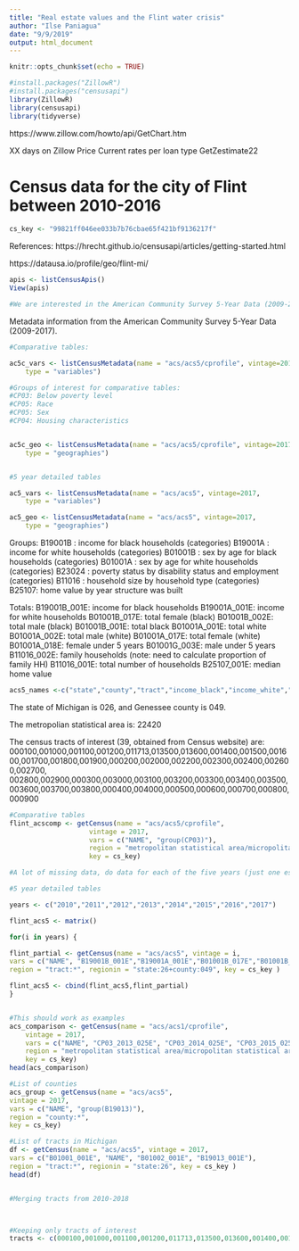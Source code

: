 ```yaml
---
title: "Real estate values and the Flint water crisis"
author: "Ilse Paniagua"
date: "9/9/2019"
output: html_document
---
```


```r
knitr::opts_chunk$set(echo = TRUE)
```

```r
#install.packages("ZillowR")
#install.packages("censusapi")
library(ZillowR)
library(censusapi)
library(tidyverse)
```

https://www.zillow.com/howto/api/GetChart.htm

XX days on Zillow
Price
Current rates per loan type
GetZestimate22

# Census data for the city of Flint between 2010-2016

```r
cs_key <- "99821ff046ee033b7b76cbae65f421bf9136217f"
```

References:
https://hrecht.github.io/censusapi/articles/getting-started.html

https://datausa.io/profile/geo/flint-mi/

```r

apis <- listCensusApis()
View(apis)

#We are interested in the American Community Survey 5-Year Data (2009-2017), name= acs/acs5

```

Metadata information from the American Community Survey 5-Year Data (2009-2017).

```r

#Comparative tables:

ac5c_vars <- listCensusMetadata(name = "acs/acs5/cprofile", vintage=2017,
    type = "variables")

#Groups of interest for comparative tables:
#CP03: Below poverty level
#CP05: Race
#CP05: Sex
#CP04: Housing characteristics


ac5c_geo <- listCensusMetadata(name = "acs/acs5/cprofile", vintage=2017,
    type = "geographies")


#5 year detailed tables

ac5_vars <- listCensusMetadata(name = "acs/acs5", vintage=2017,
    type = "variables")

ac5_geo <- listCensusMetadata(name = "acs/acs5", vintage=2017,
    type = "geographies")

```
Groups:
B19001B : income for black households (categories)
B19001A : income for white households (categories)
B01001B : sex by age for black households (categories)
B01001A : sex by age for white households (categories)
B23024 : poverty status by disability status and employment (categories)
B11016 : household size by household type (categories)
B25107: home value by year structure was built

Totals:
B19001B_001E: income for black households
B19001A_001E: income for white households
B01001B_017E: total female (black)
B01001B_002E: total male (black)
B01001B_001E: total black
B01001A_001E: total white
B01001A_002E: total male (white)
B01001A_017E: total female (white)
B01001A_018E: female under 5 years
B01001G_003E: male under 5 years
B11016_002E: family households (note: need to calculate proportion of family HH)
B11016_001E: total number of households
B25107_001E: median home value


```r
acs5_names <-c("state","county","tract","income_black","income_white","f_black","m_black","black","white","m_white","f_white","f_under5","m_under5","fam_hh","hh","homevalue")
```

The state of Michigan is 026, and Genessee county is 049.

The metropolian statistical area is: 22420

The census tracts of interest (39, obtained from Census website) are: 000100,001000,001100,001200,011713,013500,013600,001400,001500,001600,001700,001800,001900,000200,002000,002200,002300,002400,002600,002700, 002800,002900,000300,003000,003100,003200,003300,003400,003500,003600,003700,003800,000400,004000,000500,000600,000700,000800,000900

```r

#Comparative tables
flint_acscomp <- getCensus(name = "acs/acs5/cprofile",
                    vintage = 2017, 
                    vars = c("NAME", "group(CP03)"), 
                    region = "metropolitan statistical area/micropolitan statistical area: 22420",
                    key = cs_key)

#A lot of missing data, do data for each of the five years (just one estimate). The geographic level is inadquate (data only available for the city of Flint in aggregate.)

#5 year detailed tables

years <- c("2010","2011","2012","2013","2014","2015","2016","2017")

flint_acs5 <- matrix()

for(i in years) {

flint_partial <- getCensus(name = "acs/acs5", vintage = i,
vars = c("NAME", "B19001B_001E","B19001A_001E","B01001B_017E","B01001B_002E","B01001B_001E","B01001A_001E","B01001A_002E","B01001A_017E","B01001A_018E","B01001G_003E","B11016_002E","B11016_001E","B25107_001E"),
region = "tract:*", regionin = "state:26+county:049", key = cs_key )

flint_acs5 <- cbind(flint_acs5,flint_partial)
}


#This should work as examples
acs_comparison <- getCensus(name = "acs/acs1/cprofile",
    vintage = 2017, 
    vars = c("NAME", "CP03_2013_025E", "CP03_2014_025E", "CP03_2015_025E", "CP03_2016_025E", "CP03_2017_025E"), 
    region = "metropolitan statistical area/micropolitan statistical area:*",
    key = cs_key)
head(acs_comparison)

#List of counties
acs_group <- getCensus(name = "acs/acs5",
vintage = 2017,
vars = c("NAME", "group(B19013)"),
region = "county:*",
key = cs_key)

#List of tracts in Michigan 
df <- getCensus(name = "acs/acs5", vintage = 2017,
vars = c("B01001_001E", "NAME", "B01002_001E", "B19013_001E"),
region = "tract:*", regionin = "state:26", key = cs_key )
head(df)



```

```r
#Merging tracts from 2010-2018



#Keeping only tracts of interest
tracts <- c(000100,001000,001100,001200,011713,013500,013600,001400,001500,001600,001700,001800,001900,000200,002000,002200,002300,002400,002600,002700, 002800,002900,000300,003000,003100,003200,003300,003400,003500,003600,003700,003800,000400,004000,000500,000600,000700,000800,000900)
```

